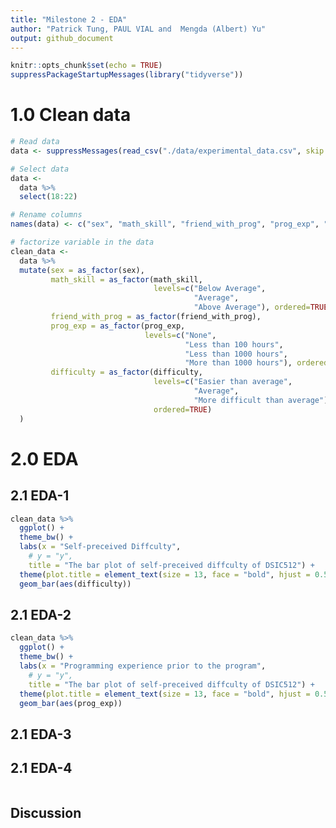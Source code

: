 ```yaml
---
title: "Milestone 2 - EDA"
author: "Patrick Tung, PAUL VIAL and  Mengda (Albert) Yu"
output: github_document
---
```


```r
knitr::opts_chunk$set(echo = TRUE)
suppressPackageStartupMessages(library("tidyverse"))
```


# 1.0 Clean data 

```r
# Read data
data <- suppressMessages(read_csv("./data/experimental_data.csv", skip = 2))

# Select data 
data <-  
  data %>% 
  select(18:22)

# Rename columns 
names(data) <- c("sex", "math_skill", "friend_with_prog", "prog_exp", "difficulty")

# factorize variable in the data
clean_data <- 
  data %>%
  mutate(sex = as_factor(sex),
         math_skill = as_factor(math_skill,
                                levels=c("Below Average",
                                         "Average",
                                         "Above Average"), ordered=TRUE),
         friend_with_prog = as_factor(friend_with_prog),
         prog_exp = as_factor(prog_exp,
                              levels=c("None",
                                       "Less than 100 hours",
                                       "Less than 1000 hours",
                                       "More than 1000 hours"), ordered=TRUE),
         difficulty = as_factor(difficulty,
                                levels=c("Easier than average",
                                         "Average",
                                         "More difficult than average"),
                                ordered=TRUE)
  )
```

# 2.0 EDA

## 2.1 EDA-1

```r
clean_data %>%
  ggplot() + 
  theme_bw() +
  labs(x = "Self-preceived Diffculty",
    # y = "y",
    title = "The bar plot of self-preceived diffculty of DSIC512") +
  theme(plot.title = element_text(size = 13, face = "bold", hjust = 0.5)) + 
  geom_bar(aes(difficulty)) 
```


## 2.1 EDA-2

```r
clean_data %>%
  ggplot() + 
  theme_bw() +
  labs(x = "Programming experience prior to the program",
    # y = "y",
    title = "The bar plot of self-preceived diffculty of DSIC512") +
  theme(plot.title = element_text(size = 13, face = "bold", hjust = 0.5)) + 
  geom_bar(aes(prog_exp)) 
```


## 2.1 EDA-3

## 2.1 EDA-4

```r

```

## Discussion
